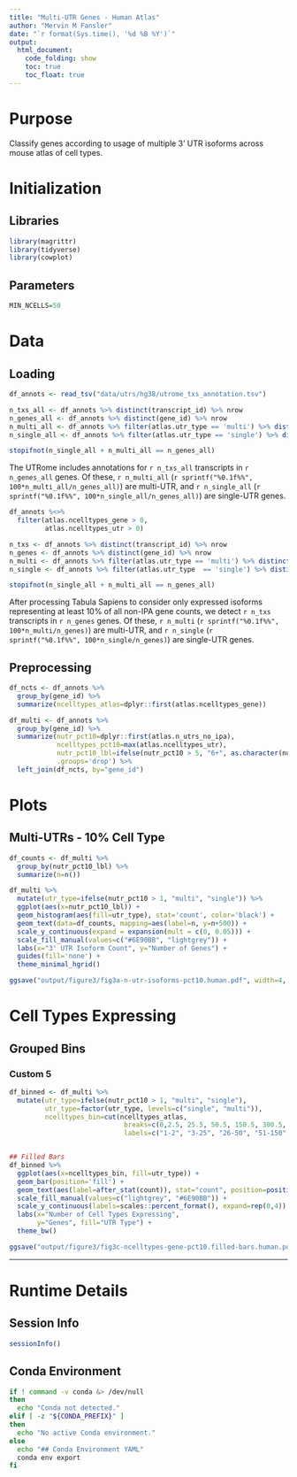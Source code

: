 ```yaml
---
title: "Multi-UTR Genes - Human Atlas"
author: "Mervin M Fansler"
date: "`r format(Sys.time(), '%d %B %Y')`"
output: 
  html_document: 
    code_folding: show
    toc: true
    toc_float: true
---
```


# Purpose

Classify genes according to usage of multiple 3' UTR isoforms across
mouse atlas of cell types.

# Initialization

## Libraries
```r
library(magrittr)
library(tidyverse)
library(cowplot)
```

## Parameters
```r
MIN_NCELLS=50
```


# Data
## Loading
```r
df_annots <- read_tsv("data/utrs/hg38/utrome_txs_annotation.tsv")
```

```r
n_txs_all <- df_annots %>% distinct(transcript_id) %>% nrow
n_genes_all <- df_annots %>% distinct(gene_id) %>% nrow
n_multi_all <- df_annots %>% filter(atlas.utr_type == 'multi') %>% distinct(gene_id) %>% nrow
n_single_all <- df_annots %>% filter(atlas.utr_type == 'single') %>% distinct(gene_id) %>% nrow

stopifnot(n_single_all + n_multi_all == n_genes_all)
```

The UTRome includes annotations for `r n_txs_all` transcripts
in `r n_genes_all` genes. Of these, `r n_multi_all` (`r sprintf("%0.1f%%", 100*n_multi_all/n_genes_all)`) 
are multi-UTR, and `r n_single_all` (`r sprintf("%0.1f%%", 100*n_single_all/n_genes_all)`) are
single-UTR genes.

```r
df_annots %<>%
  filter(atlas.ncelltypes_gene > 0,
         atlas.ncelltypes_utr > 0)

n_txs <- df_annots %>% distinct(transcript_id) %>% nrow
n_genes <- df_annots %>% distinct(gene_id) %>% nrow
n_multi <- df_annots %>% filter(atlas.utr_type == 'multi') %>% distinct(gene_id) %>% nrow
n_single <- df_annots %>% filter(atlas.utr_type  == 'single') %>% distinct(gene_id) %>% nrow

stopifnot(n_single_all + n_multi_all == n_genes_all)
```

After processing Tabula Sapiens to consider only expressed isoforms representing 
at least 10% of all non-IPA gene counts, we detect `r n_txs` transcripts
in `r n_genes` genes. Of these, `r n_multi` (`r sprintf("%0.1f%%", 100*n_multi/n_genes)`) 
are multi-UTR, and `r n_single` (`r sprintf("%0.1f%%", 100*n_single/n_genes)`) are
single-UTR genes.

## Preprocessing
```r
df_ncts <- df_annots %>%
  group_by(gene_id) %>%
  summarize(ncelltypes_atlas=dplyr::first(atlas.ncelltypes_gene))

df_multi <- df_annots %>%
  group_by(gene_id) %>%
  summarize(nutr_pct10=dplyr::first(atlas.n_utrs_no_ipa),
            ncelltypes_pct10=max(atlas.ncelltypes_utr),
            nutr_pct10_lbl=ifelse(nutr_pct10 > 5, "6+", as.character(nutr_pct10)),
            .groups='drop') %>%
  left_join(df_ncts, by="gene_id")
```

# Plots
## Multi-UTRs - 10% Cell Type

```r
df_counts <- df_multi %>%
  group_by(nutr_pct10_lbl) %>%
  summarize(n=n())

df_multi %>%
  mutate(utr_type=ifelse(nutr_pct10 > 1, "multi", "single")) %>%
  ggplot(aes(x=nutr_pct10_lbl)) +
  geom_histogram(aes(fill=utr_type), stat='count', color='black') +
  geom_text(data=df_counts, mapping=aes(label=n, y=n+500)) +
  scale_y_continuous(expand = expansion(mult = c(0, 0.05))) +
  scale_fill_manual(values=c("#6E90BB", "lightgrey")) +
  labs(x="3' UTR Isoform Count", y="Number of Genes") +
  guides(fill='none') +
  theme_minimal_hgrid()

ggsave("output/figure3/fig3a-n-utr-isoforms-pct10.human.pdf", width=4, height=4, dpi=300)
```


# Cell Types Expressing
## Grouped Bins
### Custom 5
```r
df_binned <- df_multi %>%
  mutate(utr_type=ifelse(nutr_pct10 > 1, "multi", "single"),
         utr_type=factor(utr_type, levels=c("single", "multi")),
         ncelltypes_bin=cut(ncelltypes_atlas, 
                             breaks=c(0,2.5, 25.5, 50.5, 150.5, 300.5, 400),
                             labels=c("1-2", "3-25", "26-50", "51-150", "151-300", "301+")))


## Filled Bars
df_binned %>%
  ggplot(aes(x=ncelltypes_bin, fill=utr_type)) +
  geom_bar(position='fill') +
  geom_text(aes(label=after_stat(count)), stat="count", position=position_fill(vjust=0.5)) +
  scale_fill_manual(values=c("lightgrey", "#6E90BB")) +
  scale_y_continuous(labels=scales::percent_format(), expand=rep(0,4)) +
  labs(x="Number of Cell Types Expressing",
       y="Genes", fill="UTR Type") +
  theme_bw()

ggsave("output/figure3/fig3c-ncelltypes-gene-pct10.filled-bars.human.pdf", width=4.5, height=4, dpi=300)
```


---

# Runtime Details
## Session Info
```r
sessionInfo()
```

## Conda Environment
```bash
if ! command -v conda &> /dev/null
then
  echo "Conda not detected."
elif [ -z "${CONDA_PREFIX}" ]
then
  echo "No active Conda environment."
else
  echo "## Conda Environment YAML"
  conda env export
fi
```
